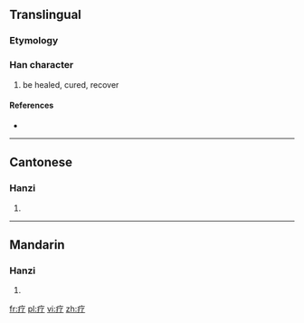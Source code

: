 {{also|療}}
==Translingual==

===Etymology===
{{Han simp|療|f=尞|t=了}}

===Han character===
{{Han char|rn=104|rad=疒|as=02|sn=7|four=|canj=大弓弓 (KNN)}}

# be healed, cured, recover

====References====
* {{Han ref|kx=0769.091|hdz=42659.120|uh=7597|ud=30103}}

----

==Cantonese==

===Hanzi===
{{yue-hanzi|jyut=|y=liu4|tra=療}}

# {{defn|lang=yue|sort=疒02}}

----

==Mandarin==

===Hanzi===
{{cmn-hanzi|tra=療|pin=[[liáo]] ([[liao2]])|wg=liao<sup>2</sup>}}

# {{defn|lang=cmn|sort=疒02}}

[[fr:疗]]
[[pl:疗]]
[[vi:疗]]
[[zh:疗]]